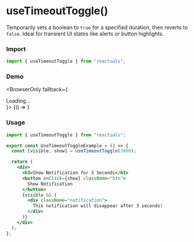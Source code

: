 # useTimeoutToggle()

Temporarily sets a boolean to `true` for a specified duration, then reverts to `false`. Ideal for transient UI states like alerts or button highlights.

### Import

```jsx
import { useTimeoutToggle } from "reactuals";
```

### Demo


<BrowserOnly fallback={<div>Loading...</div>}>
  {() => <UseTimeoutToggleExample />}
</BrowserOnly>

### Usage

```jsx
import { useTimeoutToggle } from "reactuals";

export const UseTimeoutToggleExample = () => {
  const [visible, show] = useTimeoutToggle(3000);

  return (
    <div>
      <h3>Show Notification for 3 Seconds</h3>
      <button onClick={show} className="btn">
        Show Notification
      </button>
      {visible && (
        <div className="notification">
          This notification will disappear after 3 seconds!
        </div>
      )}
    </div>
  );
};
```
